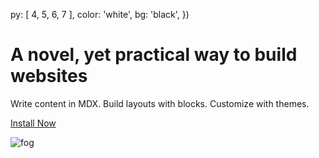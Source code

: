 
  py: [ 4, 5, 6, 7 ],
  color: 'white',
  bg: 'black',
})

# A novel, yet practical way to build websites

Write content in MDX.
Build layouts with blocks.
Customize with themes.

[Install Now](https://github.com/jxnblk/mdx-blocks 'button')

![fog][]

[mountain]: https://images.unsplash.com/photo-1551978437-6b859030d144?ixlib=rb-1.2.1&q=20&fm=jpg&crop=entropy&cs=tinysrgb&w=1080&fit=max&ixid=eyJhcHBfaWQiOjF9
[fog]: https://images.unsplash.com/photo-1552193037-a0a49447fe2e?ixlib=rb-1.2.1&q=80&fm=jpg&crop=entropy&cs=tinysrgb&w=1080&fit=max&ixid=eyJhcHBfaWQiOjF9

[github]: https://github.com/jxnblk/mdx-blocks
